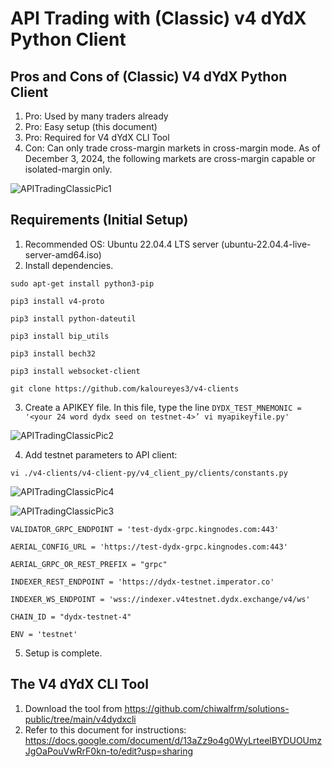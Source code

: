 # API Trading with (Classic) v4 dYdX Python Client

## Pros and Cons of (Classic) V4 dYdX Python Client
1. Pro: Used by many traders already
2. Pro: Easy setup (this document)
3. Pro: Required for V4 dYdX CLI Tool
4. Con: Can only trade cross-margin markets in cross-margin mode.  As of December 3, 2024, the following markets are cross-margin capable or isolated-margin only.

![APITradingClassicPic1](../../artifacts/APITradingClassicPic1.png)

## Requirements (Initial Setup)
1. Recommended OS: Ubuntu 22.04.4 LTS server (ubuntu-22.04.4-live-server-amd64.iso)
2. Install dependencies.

`sudo apt-get install python3-pip`

`pip3 install v4-proto`

`pip3 install python-dateutil`

`pip3 install bip_utils`

`pip3 install bech32`

`pip3 install websocket-client`

`git clone https://github.com/kaloureyes3/v4-clients`

3. Create a APIKEY file.  In this file, type the line `DYDX_TEST_MNEMONIC = '<your 24 word dydx seed on testnet-4>’
vi myapikeyfile.py'`

![APITradingClassicPic2](../../artifacts/APITradingClassicPic2.png)

4. Add testnet parameters to API client:

`vi ./v4-clients/v4-client-py/v4_client_py/clients/constants.py`

![APITradingClassicPic4](../../artifacts/APITradingClassicPic4.png)

![APITradingClassicPic3](../../artifacts/APITradingClassicPic3.png)

`VALIDATOR_GRPC_ENDPOINT = 'test-dydx-grpc.kingnodes.com:443'`

`AERIAL_CONFIG_URL = 'https://test-dydx-grpc.kingnodes.com:443'`

`AERIAL_GRPC_OR_REST_PREFIX = "grpc"`

`INDEXER_REST_ENDPOINT = 'https://dydx-testnet.imperator.co'`

`INDEXER_WS_ENDPOINT = 'wss://indexer.v4testnet.dydx.exchange/v4/ws'`

`CHAIN_ID = "dydx-testnet-4"`

`ENV = 'testnet'`

5. Setup is complete.

## The V4 dYdX CLI Tool
1. Download the tool from https://github.com/chiwalfrm/solutions-public/tree/main/v4dydxcli
2. Refer to this document for instructions: https://docs.google.com/document/d/13aZz9o4g0WyLrteelBYDUOUmzJgOaPouVwRrF0kn-to/edit?usp=sharing
